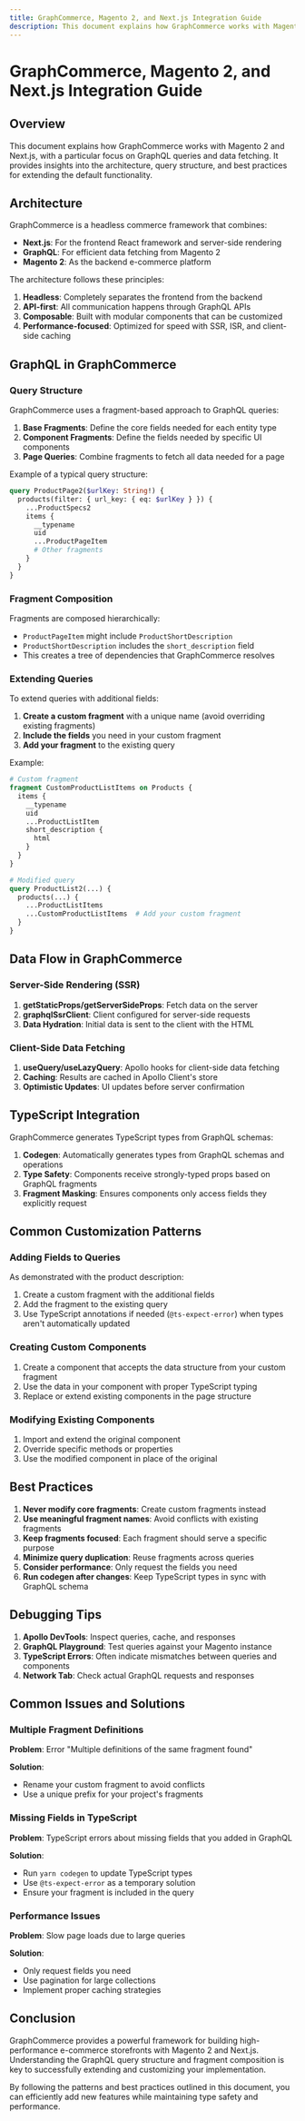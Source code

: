 ```yaml
---
title: GraphCommerce, Magento 2, and Next.js Integration Guide
description: This document explains how GraphCommerce works with Magento 2 and Next.js, with a particular focus on GraphQL queries and data fetching. It provides insights into the architecture, query structure, and best practices for extending the default functionality.
---
```


# GraphCommerce, Magento 2, and Next.js Integration Guide

## Overview

This document explains how GraphCommerce works with Magento 2 and Next.js, with
a particular focus on GraphQL queries and data fetching. It provides insights
into the architecture, query structure, and best practices for extending the
default functionality.

## Architecture

GraphCommerce is a headless commerce framework that combines:

- **Next.js**: For the frontend React framework and server-side rendering
- **GraphQL**: For efficient data fetching from Magento 2
- **Magento 2**: As the backend e-commerce platform

The architecture follows these principles:

1. **Headless**: Completely separates the frontend from the backend
2. **API-first**: All communication happens through GraphQL APIs
3. **Composable**: Built with modular components that can be customized
4. **Performance-focused**: Optimized for speed with SSR, ISR, and client-side
   caching

## GraphQL in GraphCommerce

### Query Structure

GraphCommerce uses a fragment-based approach to GraphQL queries:

1. **Base Fragments**: Define the core fields needed for each entity type
2. **Component Fragments**: Define the fields needed by specific UI components
3. **Page Queries**: Combine fragments to fetch all data needed for a page

Example of a typical query structure:

```graphql
query ProductPage2($urlKey: String!) {
  products(filter: { url_key: { eq: $urlKey } }) {
    ...ProductSpecs2
    items {
      __typename
      uid
      ...ProductPageItem
      # Other fragments
    }
  }
}
```

### Fragment Composition

Fragments are composed hierarchically:

- `ProductPageItem` might include `ProductShortDescription`
- `ProductShortDescription` includes the `short_description` field
- This creates a tree of dependencies that GraphCommerce resolves

### Extending Queries

To extend queries with additional fields:

1. **Create a custom fragment** with a unique name (avoid overriding existing
   fragments)
2. **Include the fields** you need in your custom fragment
3. **Add your fragment** to the existing query

Example:

```graphql
# Custom fragment
fragment CustomProductListItems on Products {
  items {
    __typename
    uid
    ...ProductListItem
    short_description {
      html
    }
  }
}

# Modified query
query ProductList2(...) {
  products(...) {
    ...ProductListItems
    ...CustomProductListItems  # Add your custom fragment
  }
}
```

## Data Flow in GraphCommerce

### Server-Side Rendering (SSR)

1. **getStaticProps/getServerSideProps**: Fetch data on the server
2. **graphqlSsrClient**: Client configured for server-side requests
3. **Data Hydration**: Initial data is sent to the client with the HTML

### Client-Side Data Fetching

1. **useQuery/useLazyQuery**: Apollo hooks for client-side data fetching
2. **Caching**: Results are cached in Apollo Client's store
3. **Optimistic Updates**: UI updates before server confirmation

## TypeScript Integration

GraphCommerce generates TypeScript types from GraphQL schemas:

1. **Codegen**: Automatically generates types from GraphQL schemas and
   operations
2. **Type Safety**: Components receive strongly-typed props based on GraphQL
   fragments
3. **Fragment Masking**: Ensures components only access fields they explicitly
   request

## Common Customization Patterns

### Adding Fields to Queries

As demonstrated with the product description:

1. Create a custom fragment with the additional fields
2. Add the fragment to the existing query
3. Use TypeScript annotations if needed (`@ts-expect-error`) when types aren't
   automatically updated

### Creating Custom Components

1. Create a component that accepts the data structure from your custom fragment
2. Use the data in your component with proper TypeScript typing
3. Replace or extend existing components in the page structure

### Modifying Existing Components

1. Import and extend the original component
2. Override specific methods or properties
3. Use the modified component in place of the original

## Best Practices

1. **Never modify core fragments**: Create custom fragments instead
2. **Use meaningful fragment names**: Avoid conflicts with existing fragments
3. **Keep fragments focused**: Each fragment should serve a specific purpose
4. **Minimize query duplication**: Reuse fragments across queries
5. **Consider performance**: Only request the fields you need
6. **Run codegen after changes**: Keep TypeScript types in sync with GraphQL
   schema

## Debugging Tips

1. **Apollo DevTools**: Inspect queries, cache, and responses
2. **GraphQL Playground**: Test queries against your Magento instance
3. **TypeScript Errors**: Often indicate mismatches between queries and
   components
4. **Network Tab**: Check actual GraphQL requests and responses

## Common Issues and Solutions

### Multiple Fragment Definitions

**Problem**: Error "Multiple definitions of the same fragment found"

**Solution**:

- Rename your custom fragment to avoid conflicts
- Use a unique prefix for your project's fragments

### Missing Fields in TypeScript

**Problem**: TypeScript errors about missing fields that you added in GraphQL

**Solution**:

- Run `yarn codegen` to update TypeScript types
- Use `@ts-expect-error` as a temporary solution
- Ensure your fragment is included in the query

### Performance Issues

**Problem**: Slow page loads due to large queries

**Solution**:

- Only request fields you need
- Use pagination for large collections
- Implement proper caching strategies

## Conclusion

GraphCommerce provides a powerful framework for building high-performance
e-commerce storefronts with Magento 2 and Next.js. Understanding the GraphQL
query structure and fragment composition is key to successfully extending and
customizing your implementation.

By following the patterns and best practices outlined in this document, you can
efficiently add new features while maintaining type safety and performance.
